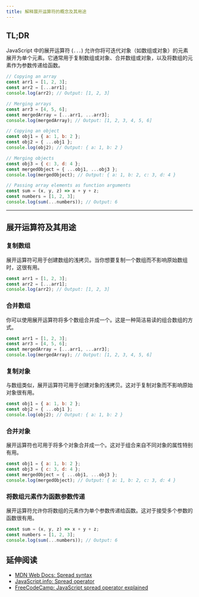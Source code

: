 ```yaml
---
title: 解释展开运算符的概念及其用途
---
```


## TL;DR

JavaScript 中的展开运算符 (`...`) 允许你将可迭代对象（如数组或对象）的元素展开为单个元素。它通常用于复制数组或对象、合并数组或对象，以及将数组的元素作为参数传递给函数。

```js live
// Copying an array
const arr1 = [1, 2, 3];
const arr2 = [...arr1];
console.log(arr2); // Output: [1, 2, 3]

// Merging arrays
const arr3 = [4, 5, 6];
const mergedArray = [...arr1, ...arr3];
console.log(mergedArray); // Output: [1, 2, 3, 4, 5, 6]

// Copying an object
const obj1 = { a: 1, b: 2 };
const obj2 = { ...obj1 };
console.log(obj2); // Output: { a: 1, b: 2 }

// Merging objects
const obj3 = { c: 3, d: 4 };
const mergedObject = { ...obj1, ...obj3 };
console.log(mergedObject); // Output: { a: 1, b: 2, c: 3, d: 4 }

// Passing array elements as function arguments
const sum = (x, y, z) => x + y + z;
const numbers = [1, 2, 3];
console.log(sum(...numbers)); // Output: 6
```

***

## 展开运算符及其用途

### 复制数组

展开运算符可用于创建数组的浅拷贝。当你想要复制一个数组而不影响原始数组时，这很有用。

```js live
const arr1 = [1, 2, 3];
const arr2 = [...arr1];
console.log(arr2); // Output: [1, 2, 3]
```

### 合并数组

你可以使用展开运算符将多个数组合并成一个。这是一种简洁易读的组合数组的方式。

```js live
const arr1 = [1, 2, 3];
const arr3 = [4, 5, 6];
const mergedArray = [...arr1, ...arr3];
console.log(mergedArray); // Output: [1, 2, 3, 4, 5, 6]
```

### 复制对象

与数组类似，展开运算符可用于创建对象的浅拷贝。这对于复制对象而不影响原始对象很有用。

```js live
const obj1 = { a: 1, b: 2 };
const obj2 = { ...obj1 };
console.log(obj2); // Output: { a: 1, b: 2 }
```

### 合并对象

展开运算符也可用于将多个对象合并成一个。这对于组合来自不同对象的属性特别有用。

```js live
const obj1 = { a: 1, b: 2 };
const obj3 = { c: 3, d: 4 };
const mergedObject = { ...obj1, ...obj3 };
console.log(mergedObject); // Output: { a: 1, b: 2, c: 3, d: 4 }
```

### 将数组元素作为函数参数传递

展开运算符允许你将数组的元素作为单个参数传递给函数。这对于接受多个参数的函数很有用。

```js live
const sum = (x, y, z) => x + y + z;
const numbers = [1, 2, 3];
console.log(sum(...numbers)); // Output: 6
```

## 延伸阅读

* [MDN Web Docs: Spread syntax](https://developer.mozilla.org/en-US/docs/Web/JavaScript/Reference/Operators/Spread_syntax)
* [JavaScript.info: Spread operator](https://javascript.info/rest-parameters-spread-operator#spread-operator)
* [FreeCodeCamp: JavaScript spread operator explained](https://www.freecodecamp.org/news/javascript-spread-operator-explained/)
